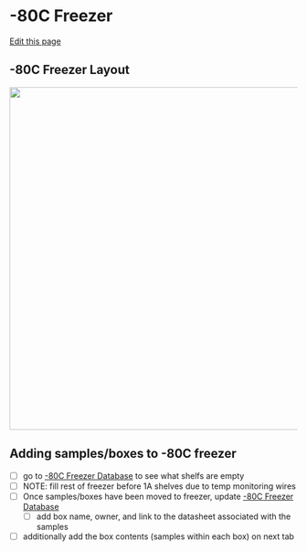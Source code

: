 # -80C Freezer

[Edit this page](https://github.com/remygatins/GatinsLabProtocols/edit/main/lab_equip_80_freezer.qmd)

## -80C Freezer Layout

<img width="600" alt="" src="pictures/80_freezer_layout.png">

## Adding samples/boxes to -80C freezer

- [ ] go to [-80C Freezer Database](https://docs.google.com/spreadsheets/d/1A_5X403WKix3_2ExyA4KuSsd1mhb68AhzCNNQmD8gNo/edit?gid=326844608#gid=326844608) to see what shelfs are empty
- [ ] NOTE: fill rest of freezer before 1A shelves due to temp monitoring wires
- [ ] Once samples/boxes have been moved to freezer, update [-80C Freezer Database](https://docs.google.com/spreadsheets/d/1A_5X403WKix3_2ExyA4KuSsd1mhb68AhzCNNQmD8gNo/edit?gid=326844608#gid=326844608)
  - [ ] add box name, owner, and link to the datasheet associated with the samples
- [ ] additionally add the box contents (samples within each box) on next tab

